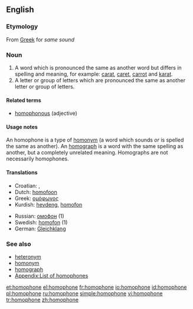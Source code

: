 {{wikipedia}}
==English==

===Etymology===
{{nyms}}
From [[Greek]] for ''same sound''

===Noun===
{{en-noun}}

# A word which is pronounced the same as another word but differs in spelling and meaning, for example: [[carat]], [[caret]], [[carrot]] and [[karat]].
# A letter or group of letters which are pronounced the same as another letter or group of letters.

====Related terms====
* [[homophonous]] (adjective)

====Usage notes====
An homophone is a type of [[homonym]] (a word which sounds ''or'' is spelled the same as another). An [[homograph]] is a word with the same spelling as another, but a completely unrelated meaning. Homographs are not necessarily homophones.

====Translations====
{{top}}
* Croatian: {{t-|hr|homofon|m}}, {{t-|hr|istozvučnica|f}}
* Dutch: [[homofoon]] {{m}}
* Greek: [[ομόφωνος]] {{m}}
* Kurdish: [[hevdeng]], [[homofon]]
{{mid}}
* Russian: [[омофон]] {{m}} (1)
* Swedish: [[homofon]] (1) {{c}}
* German: [[Gleichklang]] {{m}}
{{bottom}}

===See also===
* [[heteronym]]
* [[homonym]]
* [[homograph]]
* [[Appendix:List of homophones]]

[[et:homophone]]
[[el:homophone]]
[[fr:homophone]]
[[io:homophone]]
[[id:homophone]]
[[pl:homophone]]
[[ru:homophone]]
[[simple:homophone]]
[[vi:homophone]]
[[tr:homophone]]
[[zh:homophone]]